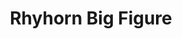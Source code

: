 ---
title: "Rhyhorn Big Figure"
meta_title: "Rhyhorn Big Figure craft"
description: "Craft de Rhyhorn Big Figure"
rank: "d"
draft: false
name: "Rhyhorn Big Figure"
recipe_img: "https://wiki.pokexgames.com/images/6/6f/Rhyhornfigure.png"
level: 29
craft_time: 3600
result: 1
value_npc: 1
ingredients:
  - name: "Horn Drill"
    quantity: 1
    item_img: "https://wiki.pokexgames.com/images/d/d2/Horn_Drill.png"
    value_npc: 1
  - name: "Horn"
    quantity: 5
    item_img: "https://wiki.pokexgames.com/images/5/58/Horn.png"
    value_npc: 1
  - name: "Planks"
    quantity: 2
    item_img: "https://wiki.pokexgames.com/images/b/b9/Planks.png"
    value_npc: 1
---